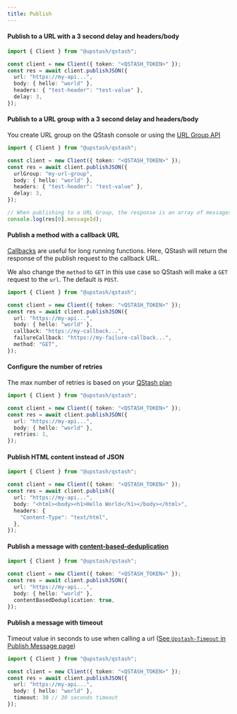 ---
title: Publish
---

#### Publish to a URL with a 3 second delay and headers/body

```typescript
import { Client } from "@upstash/qstash";

const client = new Client({ token: "<QSTASH_TOKEN>" });
const res = await client.publishJSON({
  url: "https://my-api...",
  body: { hello: "world" },
  headers: { "test-header": "test-value" },
  delay: 3,
});
```

#### Publish to a URL group with a 3 second delay and headers/body

You create URL group on the QStash console or using the [URL Group API](/oss/sdks/ts/qstash/examples/url-groups#create-a-url-group-and-add-2-endpoints)

```typescript
import { Client } from "@upstash/qstash";

const client = new Client({ token: "<QSTASH_TOKEN>" });
const res = await client.publishJSON({
  urlGroup: "my-url-group",
  body: { hello: "world" },
  headers: { "test-header": "test-value" },
  delay: 3,
});

// When publishing to a URL Group, the response is an array of messages for each URL in the URL Group
console.log(res[0].messageId);
```

#### Publish a method with a callback URL

[Callbacks](/qstash/features/callbacks) are useful for long running functions. Here, QStash will return the response
of the publish request to the callback URL.

We also change the `method` to `GET` in this use case so QStash will make a `GET` request to the `url`. The default
is `POST`.

```typescript
import { Client } from "@upstash/qstash";

const client = new Client({ token: "<QSTASH_TOKEN>" });
const res = await client.publishJSON({
  url: "https://my-api...",
  body: { hello: "world" },
  callback: "https://my-callback...",
  failureCallback: "https://my-failure-callback...",
  method: "GET",
});
```

#### Configure the number of retries

The max number of retries is based on your [QStash plan](https://upstash.com/pricing/qstash)

```typescript
import { Client } from "@upstash/qstash";

const client = new Client({ token: "<QSTASH_TOKEN>" });
const res = await client.publishJSON({
  url: "https://my-api...",
  body: { hello: "world" },
  retries: 1,
});
```

#### Publish HTML content instead of JSON

```typescript
import { Client } from "@upstash/qstash";

const client = new Client({ token: "<QSTASH_TOKEN>" });
const res = await client.publish({
  url: "https://my-api...",
  body: "<html><body><h1>Hello World</h1></body></html>",
  headers: {
    "Content-Type": "text/html",
  },
});
```

#### Publish a message with [content-based-deduplication](/qstash/features/deduplication)

```typescript
import { Client } from "@upstash/qstash";

const client = new Client({ token: "<QSTASH_TOKEN>" });
const res = await client.publishJSON({
  url: "https://my-api...",
  body: { hello: "world" },
  contentBasedDeduplication: true,
});
```

#### Publish a message with timeout

Timeout value in seconds to use when calling a url ([See `Upstash-Timeout` in Publish Message page](/qstash/api/publish#request))

```typescript
import { Client } from "@upstash/qstash";

const client = new Client({ token: "<QSTASH_TOKEN>" });
const res = await client.publishJSON({
  url: "https://my-api...",
  body: { hello: "world" },
  timeout: 30 // 30 seconds timeout
});
```
